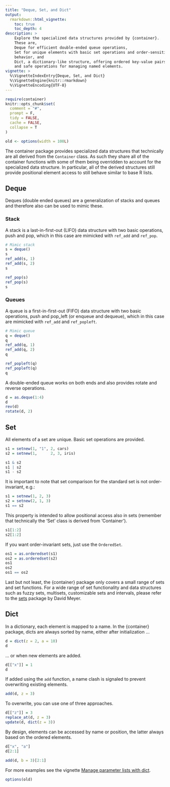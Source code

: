 ```yaml
---
title: "Deque, Set, and Dict"
output:
  rmarkdown::html_vignette:
    toc: true
    toc_depth: 4
description: >
    Explore the specialized data structures provided by {container}.
    These are,
    Deque for efficient double-ended queue operations,
    Set for unique elements with basic set operations and order-sensitive
    behavior, and
    Dict, a dictionary-like structure, offering ordered key-value pairs
    and safe operations for managing named elements.
vignette: >
  %\VignetteIndexEntry{Deque, Set, and Dict}
  %\VignetteEngine{knitr::rmarkdown}
  %\VignetteEncoding{UTF-8}
---
```


```r
require(container)
knitr::opts_chunk$set(
  comment = "#",
  prompt = F,
  tidy = FALSE,
  cache = FALSE,
  collapse = T
)

old <- options(width = 100L)
```

The container package provides specialized data structures that technically are
all derived from the `Container` class. As such they share all of the
container functions with some of them being overridden to account for the
specialized data structure. In particular, all of the derived structures still
provide positional element access to still behave similar to base R lists.


## Deque

Deques (double ended queues) are a generalization of stacks and queues and
therefore also can be used to mimic these.

### Stack

A stack is a last-in-first-out (LIFO) data structure with two basic operations,
push and pop, which in this case are mimicked with `ref_add` and `ref_pop`.

```r
# Mimic stack
s = deque()
s
ref_add(s, 1)
ref_add(s, 2)
s

ref_pop(s)
ref_pop(s)
s
```

### Queues

A queue is a first-in-first-out (FIFO) data structure with two basic operations,
push and pop_left (or enqueue and dequeue), which in this case are mimicked
with `ref_add` and `ref_popleft`.

```r
# Mimic queue
q = deque()
q
ref_add(q, 1)
ref_add(q, 2)
q

ref_popleft(q)
ref_popleft(q)
q
```


A double-ended queue works on both ends and also provides rotate and reverse
operations.

```r
d = as.deque(1:4)
d
rev(d)
rotate(d, 2)
```



## Set

All elements of a set are unique. Basic set operations are provided.

```r
s1 = setnew(1, "1", 2, cars)
s2 = setnew(1,      2, 3, iris)

s1 & s2
s1 | s2
s1 - s2
```

It is important to note that set comparison for the standard set is not
order-invariant, e.g.:
```r
s1 = setnew(1, 2, 3)
s2 = setnew(2, 1, 3)
s1 == s2
```

This property is intended to allow positional access also in sets (remember
that technically the 'Set' class is derived from 'Container').
```r
s1[1:2]
s2[1:2]
```

If you want order-invariant sets, just use the `OrderedSet`.

```r
os1 = as.orderedset(s1)
os2 = as.orderedset(s2)
os1
os2
os1 == os2
```

Last but not least, the {container} package only covers a small range of sets
and set functions. For a wide range of set functionality and data structures
such as fuzzy sets, multisets, customizable sets and intervals, please refer
to the [sets](https://CRAN.R-project.org/package=sets) package by David Meyer.


## Dict

In a dictionary, each element is mapped to a name. In the {container} package,
dicts are always sorted by name, either after initialization ...

```r
d = dict(z = 2, a = 10)
d
```

... or when new elements are added.
```r
d[["x"]] = 1
d
```

If added using the `add` function, a name clash is signaled to prevent
overwriting existing elements.
```r
add(d, z = 3)
```

To overwrite, you can use one of three approaches.
```r
d[["z"]] = 3
replace_at(d, z = 3)
update(d, dict(z = 3))
```

By design, elements can be accessed by name or position, the latter always
based on the ordered elements.

```r
d["x", "a"]
d[2:1]

add(d, b = 3)[2:1]
```

For more examples see the vignette
[Manage parameter lists with dict](https://rpahl.github.io/container/articles/v03-parameter-list.html).

```r
options(old)
```